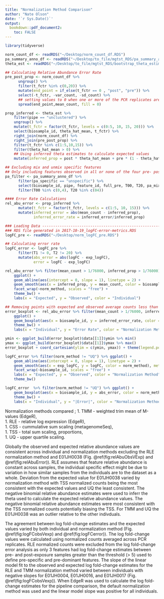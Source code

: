 ```yaml
---
title: "Normalization Method Comparison"
author: "Nate Olson"
date: '`r Sys.Date()`'
output:
  bookdown::pdf_document2: 
    toc: FALSE
---
```


```r
library(tidyverse)
```

```r
norm_count_df <- readRDS("~/Desktop/norm_count_df.RDS") 
pa_summary_anno_df <- readRDS("~/Desktop/to_file/mgtst_RDS/pa_summary_anno_df.RDS")
theta_est <- readRDS("~/Desktop/to_file/mgtst_RDS/bootstrap_theta_estimates.rds")

## Calculating Relative Abundance Error Rate
pre_post_prop <- norm_count_df %>% 
      ungroup() %>% 
      filter(t_fctr %in% c(0,20)) %>% 
      mutate(end_point = if_else(t_fctr == 0 , "post", "pre")) %>% 
      select(-t_fctr, -var_count, -sd_count) %>% 
      ## setting values to 0 when one or more of the PCR replicates are 0 for titration end-points
      spread(end_point,mean_count, fill = 0)

prop_inferred <- theta_est %>% 
    filter(pipe == "unclustered") %>% 
    ungroup() %>%
    mutate(t_fctr = factor(t_fctr, levels = c(0:5, 10, 15, 20))) %>% 
    select(biosample_id, theta_hat_mean, t_fctr) %>% 
    right_join(norm_count_df) %>% 
    right_join(pre_post_prop) %>% 
    filter(t_fctr %in% c(1:5,10,15)) %>% 
    filter(theta_hat_mean > 0) %>% 
    ## Using inferred theta estimates to calculate expected values
    mutate(inferred_prop = post * theta_hat_mean + pre * (1 - theta_hat_mean))

## Excluding mix and unmix specific features
## Only including features observed in all or none of the four pre- post- PCR replicates
pa_filter <- pa_summary_anno_df %>% 
      filter(pa_specific == "unspecific") %>% 
      select(biosample_id, pipe, feature_id, full_pre, T00, T20, pa_mixed) %>% 
      filter(T00 %in% c(0,4), T20 %in% c(04))

#### Error Rate Calculations
rel_abu_error <- prop_inferred %>% 
      mutate(t_fctr = factor(t_fctr, levels = c(1:5, 10, 15))) %>% 
      mutate(inferred_error = abs(mean_count - inferred_prop),
             inferred_error_rate = inferred_error/inferred_prop)
```


```r
### Loading Data ---------------------------------------------------------------
### RDS file generated in 2017-10-19_logFC-error-metrics.RDS 
logFC_pre <- readRDS("~/Desktop/norm_logFC_pre.RDS")

## Calculating error rate
logFC_error <- logFC_pre %>% 
      filter(T1 != 0, T2 != 20) %>% 
      mutate(abs_error = abs(logFC - exp_logFC),
             error = logFC - exp_logFC)
```





```r
rel_abu_error %>% filter(mean_count > 1/76000, inferred_prop > 1/76000) %>% 
    ggplot() + 
    geom_abline(aes(intercept = 0, slope = 1), linetype = 2) + 
    geom_smooth(aes(x = inferred_prop, y = mean_count, color = biosample_id), method = "lm") + 
    facet_wrap(~norm_method, scales = "free") + 
    theme_bw() + 
    labs(x = "Expected", y = "Observed", color = "Individual")
```


```r
## Removing points with expected and observed average counts less than 1/average library size - should update for normalization method specific values. 
error_boxplot <- rel_abu_error %>% filter(mean_count > 1/76000, inferred_prop > 1/76000) %>% 
    ggplot() + 
    geom_boxplot(aes(x = biosample_id, y = inferred_error_rate, color = norm_method), outlier.shape = NA) + 
    theme_bw() + 
    labs(x = "Individual", y = "Error Rate", color = "Normalization Method") 

ymin <- ggplot_build(error_boxplot)$data[[1]]$ymin %>% min()
ymax <- ggplot_build(error_boxplot)$data[[1]]$ymax %>% max()
error_boxplot + coord_cartesian(ylim = c(ymin, ymax)) + theme(legend.position = "bottom")
```


```r
logFC_error %>% filter(norm_method != "UQ") %>% ggplot() + 
    geom_abline(aes(intercept = 0, slope = 1), linetype = 2) +
    geom_smooth(aes(x = exp_logFC, y = logFC, color = norm_method), method = "lm") + 
    facet_wrap(~biosample_id, scales = "free") + 
    labs(x = "Expected", y = "Observed", color = "Normalization Method") +
    theme_bw()
```

```r
logFC_error  %>% filter(norm_method != "UQ") %>% ggplot() + 
    geom_boxplot(aes(x = biosample_id, y = abs_error, color = norm_method)) + 
    theme_bw() + 
    labs(x = "Individual", y = "|Error|", color = "Normalization Method") 
```

Normalization methods compared ; 
1. TMM - weighted trim mean of M-values (EdgeR),    
1. RLE - relative log expression (EdgeR),  
1. CSS - cummulative sum scaling (metagenomeSeq),  
1. TSS - total sum scaling, proportions,   
1. UQ - upper quartile scaling.

Globally the observed and expected relative abundance values are consistent across individual and normalization methods excluding the RLE normalization method and E01JH0038 (Fig. \@ref(fig:relAbuObsVExp) and \@ref(fig:relAbuError)). 
RLE assumes that feature relative abundance is constant across samples, the individual specific effect might be due to variation in how similar samples from the individuals are to the dataset as a whole. 
Deviation from the expected value for E01JH0038 varied by normalization method with TSS normalized counts being the most consistent with the expected values and UQ the least consistent. 
The negative binomial relative abundance estimates were used to inferr the theta used to calculate the expected relative abundance values. 
The negative binomial relative abundance estimates were most consistent with the TSS normalized counts potentially biasing the TSS. 
For TMM and UQ the E01JH0038 was an outlier relative to the other indivduals. 

The agreement between log fold-change estimates and the expected values varied by both individual and normalization method (Fig. \@ref(fig:logFCobsVexp) and \@ref(fig:logFCerror)). 
The log fold-change values were calculated using normalized counts averaged across PCR replicates. 
RLE normalized counts were excluded from the log fold-change error analysis as only 3 features had log fold-change estimates between pre- and post-exposure samples greater than the threshold (> 5) used to define pre-specific and pre-dominant features.
The slope of the linear model fit to the observed and expected log fold-change estimates for the RLE and TMM normalization method varied between individuals with negative slopes for E01JH0004, E01JH0016, and E01JH0017 (Fig. \@ref(fig:logFCobsVexp)). 
When EdgeR was used to calculate the log fold-change estimates for the pipeline comparison, the default normalization method was used and the linear model slope was positive for all individuals. 


